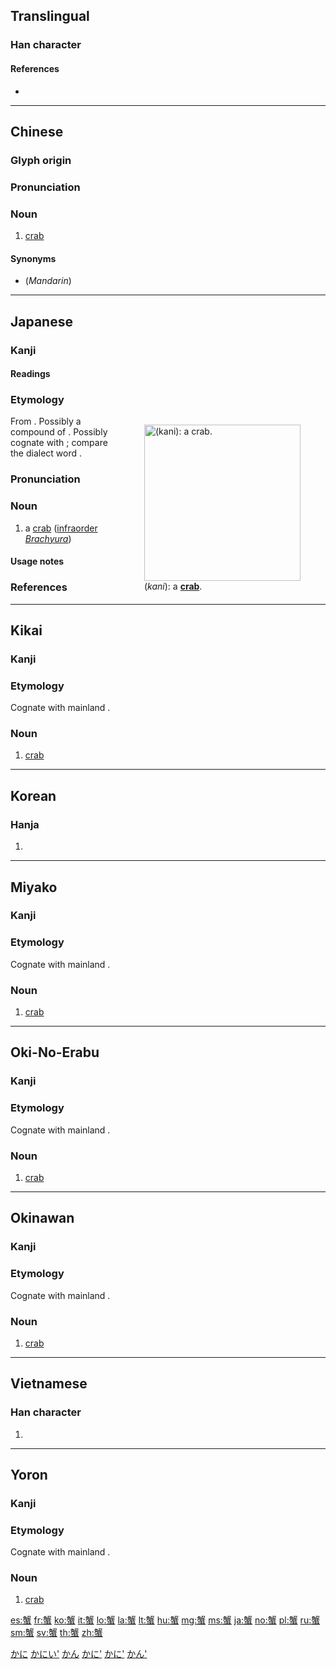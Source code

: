 {{character info/new}}
{{also|蠏|聲}}
==Translingual==

===Han character===
{{Han char|rn=142|rad=虫|as=13|sn=19|four=27136|canj=NQLMI|ids=⿱解虫}}

====References====
* {{Han ref|kx=1098.490|dkj=33668|dj=1563.050|hdz=42898.020|uh=87F9|ud=34809|bh=C3C9|bd=50121}}

----

==Chinese==
{{zh-forms}}

===Glyph origin===
{{Han etym}}

===Pronunciation===
{{zh-pron
|m=xiè
|m-s=xiai4
|c=haai5
|h=pfs=
|md=
|mn=xm,tp:hōe/zz,kh:hē/qz:hě/xm,qz,tp,kh:hāi/qz:hǎi
|mn_note=hōe/hē/hě - vernacular; hāi/hǎi - literary
|w=
|mc=y
|oc=y
|cat=n
}}

===Noun===
{{zh-noun}}

# [[crab]]

====Synonyms====
* (''Mandarin'') {{zh-l|螃蟹}}

----

==Japanese==

===Kanji===
{{ja-kanji|grade=8|rs=虫13}}

====Readings====
{{ja-readings
|goon=[[げ]] (ge)
|kanon=[[かい]] (kai)
|kun=[[かに]] (kani)
}}

===Etymology===
<div style="float:right;">
{{wikipedia|lang=ja|カニ|蟹}}
{{wikipedia|Crab}}
[[File:Gecarcinus quadratus (Nosara).jpg|thumb|250px|{{lang|ja|蟹}} (''kani''): a '''[[crab]]'''.]]
</div>
{{ja-kanjitab|かに|yomi=k}}
From {{etyl|ojp|ja|sort=かに}}. Possibly a compound of {{compound|lang=ja|sort=かに|殻|tr1=kara|t1=shell|丹|tr2=ni|t2=red}}. Possibly cognate with {{cog|ko|게||crab}}; compare the {{etyl|jje|-}} dialect word {{m|ko|깅이||crab}}.

===Pronunciation===
{{ja-pron|yomi=k|かに|acc=0|acc_ref=NHK,DJR}}

===Noun===
{{ja-noun|かに|カニ}}

# a [[crab]] ([[infraorder]] ''[[Brachyura]]'')

====Usage notes====
{{U:ja:biology|カニ}}

===References===
<references/>

[[Category:ja:Crabs|かに]]

----

==Kikai==
{{attention|kzg}}

===Kanji===
{{head|kzg|kanji|hiragana|がにー|romaji|ganī}}

===Etymology===
Cognate with mainland {{cog|ja|蟹|tr=kani||crab}}.

===Noun===
{{head|kzg|noun|hiragana|がにー|romaji|ganī}}

# [[crab]]

[[Category:kzg:Crabs|かにい']]

----

==Korean==

===Hanja===
{{ko-hanja|hangeul=해|eumhun=|rv=hae|mr=hae|y=hay}}

# {{defn|lang=ko|sort=虫13}}

----

==Miyako==
{{attention|mvi}}

===Kanji===
{{head|mvi|kanji|hiragana|かん|romaji|kan}}

===Etymology===
Cognate with mainland {{cog|ja|蟹|tr=kani||crab}}.

===Noun===
{{head|mvi|noun|hiragana|かん|romaji|kan}}

# [[crab]]

[[Category:mvi:Crabs|かん]]

----

==Oki-No-Erabu==
{{attention|okn}}

===Kanji===
{{head|okn|kanji|hiragana|がに|romaji|gani}}

===Etymology===
Cognate with mainland {{cog|ja|蟹|tr=kani||crab}}.

===Noun===
{{head|okn|noun|hiragana|がに|romaji|gani}}

# [[crab]]

[[Category:okn:Crabs|かに']]

----

==Okinawan==
{{attention|ryu}}

===Kanji===
{{head|ryu|kanji|hiragana|がに|romaji|gani}}

===Etymology===
Cognate with mainland {{cog|ja|蟹|tr=kani||crab}}.

===Noun===
{{head|ryu|noun|hiragana|がに|romaji|gani}}

# [[crab]]

[[Category:ryu:Crabs|かに']]

----

==Vietnamese==

===Han character===
{{vi-hantu|[[giải]]|rs=虫13}}

# {{defn|lang=vi|sort=虫13}}

----

==Yoron==
{{attention|yox}}

===Kanji===
{{head|yox|kanji|hiragana|がん|romaji|gan}}

===Etymology===
Cognate with mainland {{cog|ja|蟹|tr=kani||crab}}.

===Noun===
{{head|yox|noun|hiragana|がん|romaji|gan}}

# [[crab]]

[[Category:yox:Crabs|かん']]

[[es:蟹]]
[[fr:蟹]]
[[ko:蟹]]
[[it:蟹]]
[[lo:蟹]]
[[la:蟹]]
[[lt:蟹]]
[[hu:蟹]]
[[mg:蟹]]
[[ms:蟹]]
[[ja:蟹]]
[[no:蟹]]
[[pl:蟹]]
[[ru:蟹]]
[[sm:蟹]]
[[sv:蟹]]
[[th:蟹]]
[[zh:蟹]]